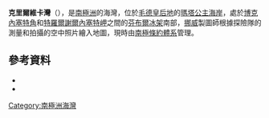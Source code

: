 '''克里爾維卡灣'''（{{lang-nn|Krylvika}}），是[[南極洲|南極洲]]的海灣，位於[[毛德皇后地|毛德皇后地]]的[[瑪塔公主海岸|瑪塔公主海岸]]，處於[[博克內塞特角|博克內塞特角]]和[[特羅爾謝爾內塞特岬|特羅爾謝爾內塞特岬]]之間的[[芬布爾冰架|芬布爾冰架]]南部，[[挪威|挪威]]製圖師根據探險隊的測量和拍攝的空中照片繪入地圖，現時由[[南極條約體系|南極條約體系]]管理。

==參考資料==
*{{cite gnis | type = antarid | id = 8261| name = Krylvika Bight | accessdate = 2013-05-20}}
*{{usgs-gazetteer|id=8261}}

{{Antarctica-geo-stub}}
[[Category:南極洲海灣|Category:南極洲海灣]]

{{coord|71|20|S|2|0|W|source:GNIS|display=title}}